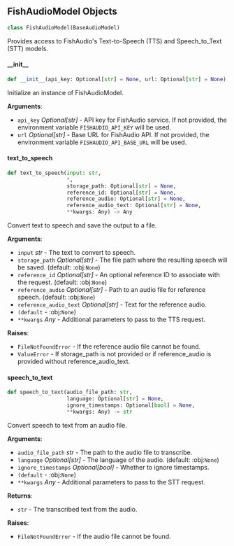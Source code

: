 <a id="camel.models.fish_audio_model"></a>

<a id="camel.models.fish_audio_model.FishAudioModel"></a>

## FishAudioModel Objects

```python
class FishAudioModel(BaseAudioModel)
```

Provides access to FishAudio's Text-to-Speech (TTS) and Speech_to_Text
(STT) models.

<a id="camel.models.fish_audio_model.FishAudioModel.__init__"></a>

#### \_\_init\_\_

```python
def __init__(api_key: Optional[str] = None, url: Optional[str] = None) -> None
```

Initialize an instance of FishAudioModel.

**Arguments**:

- `api_key` _Optional[str]_ - API key for FishAudio service. If not
  provided, the environment variable `FISHAUDIO_API_KEY` will be
  used.
- `url` _Optional[str]_ - Base URL for FishAudio API. If not provided,
  the environment variable `FISHAUDIO_API_BASE_URL` will be used.

<a id="camel.models.fish_audio_model.FishAudioModel.text_to_speech"></a>

#### text\_to\_speech

```python
def text_to_speech(input: str,
                   *,
                   storage_path: Optional[str] = None,
                   reference_id: Optional[str] = None,
                   reference_audio: Optional[str] = None,
                   reference_audio_text: Optional[str] = None,
                   **kwargs: Any) -> Any
```

Convert text to speech and save the output to a file.

**Arguments**:

- `input` _str_ - The text to convert to speech.
- `storage_path` _Optional[str]_ - The file path where the resulting
  speech will be saved. (default: :obj:`None`)
- `reference_id` _Optional[str]_ - An optional reference ID to
  associate with the request. (default: :obj:`None`)
- `reference_audio` _Optional[str]_ - Path to an audio file for
  reference speech. (default: :obj:`None`)
- `reference_audio_text` _Optional[str]_ - Text for the reference audio.
- `(default` - :obj:`None`)
- `**kwargs` _Any_ - Additional parameters to pass to the TTS request.
  

**Raises**:

- `FileNotFoundError` - If the reference audio file cannot be found.
- `ValueError` - If storage_path is not provided or if reference_audio
  is provided without reference_audio_text.

<a id="camel.models.fish_audio_model.FishAudioModel.speech_to_text"></a>

#### speech\_to\_text

```python
def speech_to_text(audio_file_path: str,
                   language: Optional[str] = None,
                   ignore_timestamps: Optional[bool] = None,
                   **kwargs: Any) -> str
```

Convert speech to text from an audio file.

**Arguments**:

- `audio_file_path` _str_ - The path to the audio file to transcribe.
- `language` _Optional[str]_ - The language of the audio. (default:
  :obj:`None`)
- `ignore_timestamps` _Optional[bool]_ - Whether to ignore timestamps.
- `(default` - :obj:`None`)
- `**kwargs` _Any_ - Additional parameters to pass to the STT request.
  

**Returns**:

- `str` - The transcribed text from the audio.
  

**Raises**:

- `FileNotFoundError` - If the audio file cannot be found.

